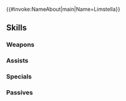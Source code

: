 {{#invoke:NameAbout|main|Name=Limstella}}{{HeroPage Tabs}}
{{Hero Infobox
|Name=Limstella
|Title=Living Construct
|WeaponType=Green Tome
|MoveType=Infantry
|Origin=Fire Emblem: The Blazing Blade
|Gender=N
|actorEN=Casey Mongillo
|actorJP=下田レイ
|artist=sena
|additionDate=June 7, 2022
|releaseDate=June 9, 2022
|cv1=6
|cv2=2900200
|TagID=リムステラ
|InternalID=815
|Properties=limited,ghb
|description=A constructed being known as a morph, created with ancient magics. They serve Nergal with absolute loyalty. Appears in Fire Emblem: The Blazing Blade.
}}
{{Stats Page
|Lv1HP=17|Lv1ATK=9|Lv1SPD=6|Lv1DEF=8|Lv1RES=10
|GRHP=55|GRATK=70|GRSPD=40|GRDEF=55|GRRES=60
}}
==Skills==
===Weapons===
{{Weapons Table
|weapon1=Wind
|weapon1Default=1
|weapon1Unlock=1
|weapon2=Elwind
|weapon2Default=2
|weapon2Unlock=2
|weapon3=Rexcalibur
|weapon3Default=4
|weapon3Unlock=3
|weapon4=Morph Fimbulvetr
|weapon4Default=5
|weapon4Unlock=5
}}
===Assists===
{{Assists Table}}
===Specials===
{{Specials Table
|special1=Chilling Wind
|special1Default=4
|special1Unlock=3
|special2=Glacies
|special2Unlock=4
}}
===Passives===
{{Passives Table
|passiveA1=Def/Res Form 1
|passiveA2=Def/Res Form 2
|passiveA3=Def/Res Form 3
|passiveA1Unlock=1
|passiveA2Unlock=2
|passiveA3Unlock=4
|passiveB1=Sabotage Atk 1
|passiveB2=Sabotage Atk 2
|passiveB3=Sabotage Atk 3
|passiveB1Unlock=3
|passiveB2Unlock=4
|passiveB3Unlock=5
}}
{{Heroes Navbox}}